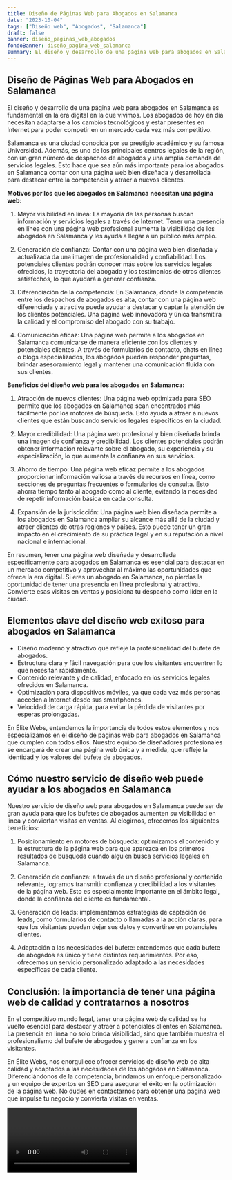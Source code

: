 ```yaml
---
title: Diseño de Páginas Web para Abogados en Salamanca
date: "2023-10-04"
tags: ["Diseño web", "Abogados", "Salamanca"]
draft: false
banner: diseño_paginas_web_abogados
fondoBanner: diseño_pagina_web_salamanca
summary: El diseño y desarrollo de una página web para abogados en Salamanca es fundamental en la era digital en la que vivimos. Los abogados de hoy en día necesitan adaptarse a los cambios tecnológicos y estar presentes en Internet para poder competir en un mercado cada vez más competitivo.
---
```



## Diseño de Páginas Web para Abogados en Salamanca

El diseño y desarrollo de una página web para abogados en Salamanca es fundamental en la era digital en la que vivimos. Los abogados de hoy en día necesitan adaptarse a los cambios tecnológicos y estar presentes en Internet para poder competir en un mercado cada vez más competitivo.

Salamanca es una ciudad conocida por su prestigio académico y su famosa Universidad. Además, es uno de los principales centros legales de la región, con un gran número de despachos de abogados y una amplia demanda de servicios legales. Esto hace que sea aún más importante para los abogados en Salamanca contar con una página web bien diseñada y desarrollada para destacar entre la competencia y atraer a nuevos clientes.

**Motivos por los que los abogados en Salamanca necesitan una página web:**

1. Mayor visibilidad en línea: La mayoría de las personas buscan información y servicios legales a través de Internet. Tener una presencia en línea con una página web profesional aumenta la visibilidad de los abogados en Salamanca y les ayuda a llegar a un público más amplio.

2. Generación de confianza: Contar con una página web bien diseñada y actualizada da una imagen de profesionalidad y confiabilidad. Los potenciales clientes podrán conocer más sobre los servicios legales ofrecidos, la trayectoria del abogado y los testimonios de otros clientes satisfechos, lo que ayudará a generar confianza.

3. Diferenciación de la competencia: En Salamanca, donde la competencia entre los despachos de abogados es alta, contar con una página web diferenciada y atractiva puede ayudar a destacar y captar la atención de los clientes potenciales. Una página web innovadora y única transmitirá la calidad y el compromiso del abogado con su trabajo.

4. Comunicación eficaz: Una página web permite a los abogados en Salamanca comunicarse de manera eficiente con los clientes y potenciales clientes. A través de formularios de contacto, chats en línea o blogs especializados, los abogados pueden responder preguntas, brindar asesoramiento legal y mantener una comunicación fluida con sus clientes.

**Beneficios del diseño web para los abogados en Salamanca:**

1. Atracción de nuevos clientes: Una página web optimizada para SEO permite que los abogados en Salamanca sean encontrados más fácilmente por los motores de búsqueda. Esto ayuda a atraer a nuevos clientes que están buscando servicios legales específicos en la ciudad.

2. Mayor credibilidad: Una página web profesional y bien diseñada brinda una imagen de confianza y credibilidad. Los clientes potenciales podrán obtener información relevante sobre el abogado, su experiencia y su especialización, lo que aumenta la confianza en sus servicios.

3. Ahorro de tiempo: Una página web eficaz permite a los abogados proporcionar información valiosa a través de recursos en línea, como secciones de preguntas frecuentes o formularios de consulta. Esto ahorra tiempo tanto al abogado como al cliente, evitando la necesidad de repetir información básica en cada consulta.

4. Expansión de la jurisdicción: Una página web bien diseñada permite a los abogados en Salamanca ampliar su alcance más allá de la ciudad y atraer clientes de otras regiones y países. Esto puede tener un gran impacto en el crecimiento de su práctica legal y en su reputación a nivel nacional e internacional.

En resumen, tener una página web diseñada y desarrollada específicamente para abogados en Salamanca es esencial para destacar en un mercado competitivo y aprovechar al máximo las oportunidades que ofrece la era digital. Si eres un abogado en Salamanca, no pierdas la oportunidad de tener una presencia en línea profesional y atractiva. Convierte esas visitas en ventas y posiciona tu despacho como líder en la ciudad.

<GifSeo />

<Cta />

## Elementos clave del diseño web exitoso para abogados en Salamanca

- Diseño moderno y atractivo que refleje la profesionalidad del bufete de abogados.
- Estructura clara y fácil navegación para que los visitantes encuentren lo que necesitan rápidamente.
- Contenido relevante y de calidad, enfocado en los servicios legales ofrecidos en Salamanca.
- Optimización para dispositivos móviles, ya que cada vez más personas acceden a Internet desde sus smartphones.
- Velocidad de carga rápida, para evitar la pérdida de visitantes por esperas prolongadas.

En Élite Webs, entendemos la importancia de todos estos elementos y nos especializamos en el diseño de páginas web para abogados en Salamanca que cumplen con todos ellos. Nuestro equipo de diseñadores profesionales se encargará de crear una página web única y a medida, que refleje la identidad y los valores del bufete de abogados.

## Cómo nuestro servicio de diseño web puede ayudar a los abogados en Salamanca

Nuestro servicio de diseño web para abogados en Salamanca puede ser de gran ayuda para que los bufetes de abogados aumenten su visibilidad en línea y conviertan visitas en ventas. Al elegirnos, ofrecemos los siguientes beneficios:

1. Posicionamiento en motores de búsqueda: optimizamos el contenido y la estructura de la página web para que aparezca en los primeros resultados de búsqueda cuando alguien busca servicios legales en Salamanca.

2. Generación de confianza: a través de un diseño profesional y contenido relevante, logramos transmitir confianza y credibilidad a los visitantes de la página web. Esto es especialmente importante en el ámbito legal, donde la confianza del cliente es fundamental.

3. Generación de leads: implementamos estrategias de captación de leads, como formularios de contacto o llamadas a la acción claras, para que los visitantes puedan dejar sus datos y convertirse en potenciales clientes.

4. Adaptación a las necesidades del bufete: entendemos que cada bufete de abogados es único y tiene distintos requerimientos. Por eso, ofrecemos un servicio personalizado adaptado a las necesidades específicas de cada cliente.

## Conclusión: la importancia de tener una página web de calidad y contratarnos a nosotros

En el competitivo mundo legal, tener una página web de calidad se ha vuelto esencial para destacar y atraer a potenciales clientes en Salamanca. La presencia en línea no solo brinda visibilidad, sino que también muestra el profesionalismo del bufete de abogados y genera confianza en los visitantes.

En Élite Webs, nos enorgullece ofrecer servicios de diseño web de alta calidad y adaptados a las necesidades de los abogados en Salamanca. Diferenciándonos de la competencia, brindamos un enfoque personalizado y un equipo de expertos en SEO para asegurar el éxito en la optimización de la página web. No dudes en contactarnos para obtener una página web que impulse tu negocio y convierta visitas en ventas.

<Video />

<CtaBot job="Abogados" city="Salamanca" />

<Gmaps query="Salamanca+españa+maps" />
